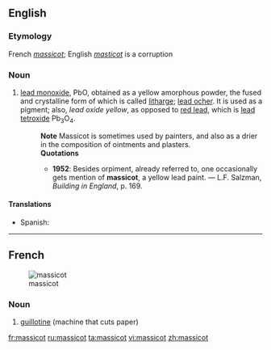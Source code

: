 ==English==

===Etymology===
French ''[[massicot]]''; English ''[[masticot]]'' is a corruption

===Noun===
{{en-noun|-}}

# {{chemistry}} [[lead monoxide]], PbO, obtained as a yellow amorphous powder, the fused and crystalline form of which is called [[litharge]]; [[lead ocher]].  It is used as a pigment; also, ''lead oxide yellow'', as opposed to [[red lead]], which is [[lead tetroxide]] Pb<sub>3</sub>O<sub>4</sub>.
#: '''Note''' Massicot is sometimes used by painters, and also as a drier in the composition of ointments and plasters.
#: '''Quotations'''
#:* '''1952''': Besides orpiment, already referred to, one occasionally gets mention of '''massicot''', a yellow lead paint. &mdash; L.F. Salzman, ''Building in England'', p. 169.

====Translations====
{{trans-top|lead monoxide}}
* Spanish: {{t-|es|masicote}}
{{trans-mid}}
{{trans-bottom}}

----

==French==
{{wikipedia|lang=fr}}
[[Image:Taglierina.jpg|thumb|massicot]]

===Noun===
{{infl|fr|noun|g=m}}

# [[guillotine]] (machine that cuts paper)

{{tbot entry|French|guillotine|2009|August|fr}}

[[fr:massicot]]
[[ru:massicot]]
[[ta:massicot]]
[[vi:massicot]]
[[zh:massicot]]